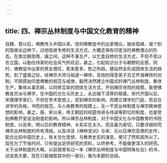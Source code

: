 ```yaml
---
---
---
```

title: 四、禅宗丛林制度与中国文化教育的精神
---




自魏、晋以后，佛教传入中国以来，信仰佛教徒中的出家僧众，独坐孤峰，或个别的隐居水边林下，过他隐居专修的生活方式，大概还保有印度当时佛教僧众的形态。在南北朝至隋、唐之间，这种不事生产，以乞食自修的生活方式，不但不受以农立国，以勤俭持家的社会风气所欢迎，甚之，引起知识分子与朝野的反感，同时，佛教徒中出家的男女僧尼，愈来愈多，势之所趋，便自然会形成团体生活的趋势。到了盛唐之际，经禅宗大师马祖道一禅师，及他的得意弟子百丈怀海禅师的创制，不顾原始印度佛教的规范与戒律，毅然决然建立中国式的禅门丛林制度，集体生产，集体从事农耕，以同修互助的团体生活方式，开创禅宗寺院的规模，致使佛教各宗派与佛学，在中国的文化与历史上，永远植下深厚的根基。宋代开国以后，宋儒理学家们，不但在学术思想上，受到禅宗的影响，而建立理学的门庭，而且在讲学的风格，书院的规范，与人格教育的规模上，无一不受丛林制度与禅宗精神思想的影响，甚之，唐、宋以来，帝王朝廷的经筵侍讲与侍读等职位的制度，也是受到佛教开堂说法制度的影响。所以禅宗丛林制度，对于中国文化与中国教育的书院制度，以及宋、明以后的教育精神，关系实在太大，而且最为密切，只要详细研究禅宗丛林制度的所有清规，以及详读《禅林宝训》与宋、元以后禅宗高僧的史传，配合比较中国历史上，有关文化思想，与教育史实的演变，便可了然知其所以了。现在为了节省时间，只有提出足供研究的资料，以供参考，不能做更深入的研究。关于丛林制度的大略，以前我曾有过一本《禅宗丛林制度与中国特殊社会》的书，述说其大要，现在只能摘取其中的一部分，做为本题的总结。
